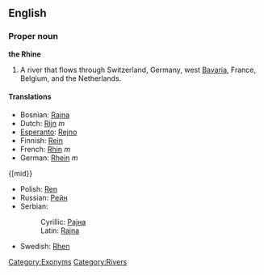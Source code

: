 ==English==
{{wikipedia}}
===Proper noun===
'''the Rhine'''

#A river that flows through Switzerland, Germany, west [[Bavaria]], France, Belgium, and the Netherlands.

====Translations====
{{top}}
*Bosnian: [[Rajna]] {{f}}
*Dutch: [[Rijn]] ''m''
*[[Esperanto]]: [[Rejno]]
*Finnish: [[Rein#Finnish|Rein]]
*French: [[Rhin]] ''m''
*German: [[Rhein]] ''m''
{[mid}}
*Polish: [[Ren#Polish|Ren]]
*Russian: [[Рейн]]
*Serbian:
*:Cyrillic: [[Рајна]] {{f}}
*:Latin: [[Rajna#Serbian|Rajna]] {{f}}
*Swedish: [[Rhen]]
{{bottom}}

[[Category:Exonyms]]
[[Category:Rivers]]